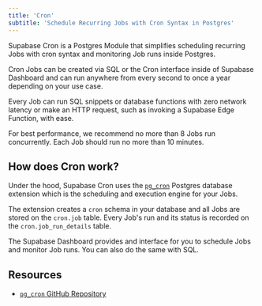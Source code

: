```yaml
---
title: 'Cron'
subtitle: 'Schedule Recurring Jobs with Cron Syntax in Postgres'
---
```


Supabase Cron is a Postgres Module that simplifies scheduling recurring Jobs with cron syntax and monitoring Job runs inside Postgres.

Cron Jobs can be created via SQL or the Cron interface inside of Supabase Dashboard and can run anywhere from every second to once a year depending on your use case.

Every Job can run SQL snippets or database functions with zero network latency or make an HTTP request, such as invoking a Supabase Edge Function, with ease.

<Admonition type="note">

For best performance, we recommend no more than 8 Jobs run concurrently. Each Job should run no more than 10 minutes.

</Admonition>

## How does Cron work?

Under the hood, Supabase Cron uses the [`pg_cron`](https://github.com/citusdata/pg_cron) Postgres database extension which is the scheduling and execution engine for your Jobs.

The extension creates a `cron` schema in your database and all Jobs are stored on the `cron.job` table. Every Job's run and its status is recorded on the `cron.job_run_details` table.

The Supabase Dashboard provides and interface for you to schedule Jobs and monitor Job runs. You can also do the same with SQL.

## Resources

- [`pg_cron` GitHub Repository](https://github.com/citusdata/pg_cron)
